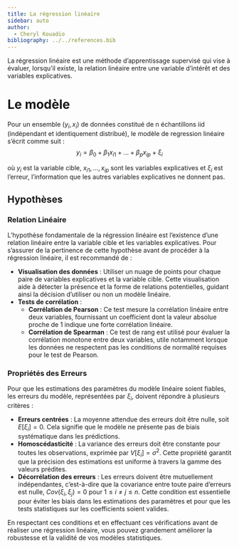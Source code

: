 ```yaml
---
title: La régression linéaire
sidebar: auto
author:
  - Cheryl Kouadio
bibliography: ../../references.bib
---
```


La régression linéaire est une méthode d'apprentissage supervisé qui vise à évaluer, lorsqu'il existe, la relation linéaire entre une variable d'intérêt et des variables explicatives.


# Le modèle

Pour un ensemble $(y_i,x_i)$ de données constitué de n échantillons iid (indépendant et identiquement distribué), le  modèle de regression linéaire s'écrit comme suit :
$$
y_i= \beta_0 + \beta_1 x_{i1} + \dots + \beta_p x_{ip} + \xi_i
$$

où $y_i$ est la variable cible, $x_{i1}, \dots, x_{ip}$ sont les variables explicatives et $\xi_i$ est l'erreur, l'information que les autres variables explicatives ne donnent pas. 

## Hypothèses

### Relation Linéaire
L'hypothèse fondamentale de la régression linéaire est l'existence d'une relation linéaire entre la variable cible et les variables explicatives. Pour s'assurer de la pertinence de cette hypothèse avant de procéder à la régression linéaire, il est recommandé de :

- **Visualisation des données** : Utiliser un nuage de points pour chaque paire de variables explicatives et la variable cible. Cette visualisation aide à détecter la présence et la forme de relations potentielles, guidant ainsi la décision d'utiliser ou non un modèle linéaire.
- **Tests de corrélation** :
  - **Corrélation de Pearson** : Ce test mesure la corrélation linéaire entre deux variables, fournissant un coefficient dont la valeur absolue proche de 1 indique une forte corrélation linéaire.
  - **Corrélation de Spearman** : Ce test de rang est utilisé pour évaluer la corrélation monotone entre deux variables, utile notamment lorsque les données ne respectent pas les conditions de normalité requises pour le test de Pearson.

### Propriétés des Erreurs
Pour que les estimations des paramètres du modèle linéaire soient fiables, les erreurs du modèle, représentées par $\xi_i$, doivent répondre à plusieurs critères :

- **Erreurs centrées** : La moyenne attendue des erreurs doit être nulle, soit $E[\xi_i] = 0$. Cela signifie que le modèle ne présente pas de biais systématique dans les prédictions.
- **Homoscédasticité** : La variance des erreurs doit être constante pour toutes les observations, exprimée par $V[\xi_i] = \sigma^2$. Cette propriété garantit que la précision des estimations est uniforme à travers la gamme des valeurs prédites.
- **Décorrélation des erreurs** : Les erreurs doivent être mutuellement indépendantes, c’est-à-dire que la covariance entre toute paire d'erreurs est nulle, $Cov(\xi_i, \xi_j) = 0$ pour $1\leq i \neq j \leq n$. Cette condition est essentielle pour éviter les biais dans les estimations des paramètres et pour que les tests statistiques sur les coefficients soient valides.

En respectant ces conditions et en effectuant ces vérifications avant de réaliser une régression linéaire, vous pouvez grandement améliorer la robustesse et la validité de vos modèles statistiques.

